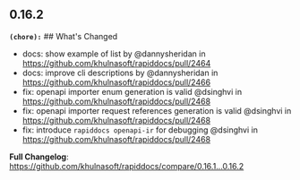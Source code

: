 ## 0.16.2
**`(chore):`** ## What's Changed
* docs: show example of list by @dannysheridan in https://github.com/khulnasoft/rapiddocs/pull/2464
* docs: improve cli descriptions by @dannysheridan in https://github.com/khulnasoft/rapiddocs/pull/2466
* fix: openapi importer enum generation is valid @dsinghvi in https://github.com/khulnasoft/rapiddocs/pull/2468
* fix: openapi importer request references generation is valid @dsinghvi in https://github.com/khulnasoft/rapiddocs/pull/2468
* fix: introduce `rapiddocs openapi-ir` for debugging @dsinghvi in https://github.com/khulnasoft/rapiddocs/pull/2468


**Full Changelog**: https://github.com/khulnasoft/rapiddocs/compare/0.16.1...0.16.2

